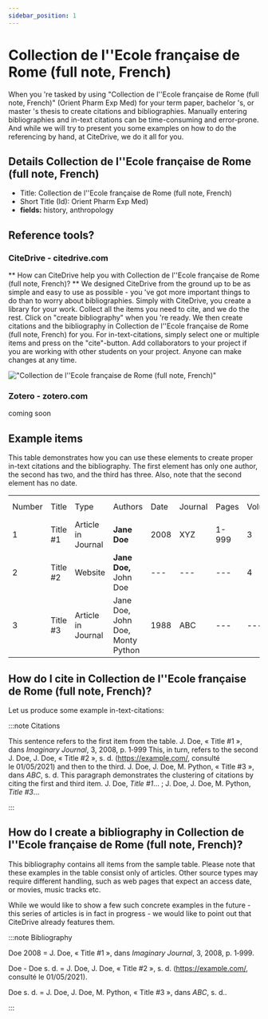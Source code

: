 ```yaml
---
sidebar_position: 1
---
```


# Collection de l''Ecole française de Rome (full note, French)

When you 're tasked by using "Collection de l''Ecole française de Rome (full note, French)" (Orient Pharm Exp Med) for your term paper, bachelor 's, or master 's thesis to create citations and bibliographies.
Manually entering bibliographies and in-text citations can be time-consuming and error-prone. And while we will try to present you some examples on how to do the referencing by hand, at CiteDrive, we do it all for you.

## Details  Collection de l''Ecole française de Rome (full note, French)
* Title: Collection de l''Ecole française de Rome (full note, French)
* Short Title (Id): Orient Pharm Exp Med)
* **fields:** history, anthropology

## Reference tools?
### CiteDrive - citedrive.com
** How can CiteDrive help you with Collection de l''Ecole française de Rome (full note, French)? **
We designed CiteDrive from the ground up to be as simple and easy to use as possible - you 've got more important things to do than to worry about bibliographies. Simply with CiteDrive, you create a library for your work. Collect all the items you need to cite, and we do the rest. Click on "create bibliography" when you 're ready. We then create citations and the bibliography in Collection de l''Ecole française de Rome (full note, French) for you. For in-text-citations, simply select one or multiple items and press on the "cite"-button. Add collaborators to your project if you are working with other students on your project. Anyone can make changes at any time.


!["Collection de l''Ecole française de Rome (full note, French)"](images/collection-de-lecole-francaise-de-rome-full-note-french.svg "Choose Collection de l''Ecole française de Rome (full note, French) in the CiteDrive App")

### Zotero - zotero.com

coming soon

## Example items

This table demonstrates how you can use these elements to create proper in-text citations and the bibliography. The first element has only one author, the second has two, and the third has three. Also, note that the second element has no date.


<table>
  <tr>
   <td>Number
   </td>
   <td>Title
   </td>
   <td>Type
   </td>
   <td>Authors
   </td>
   <td>Date
   </td>
   <td>Journal
   </td>
   <td>Pages
   </td>
   <td>Volume
   </td>
   <td>Issue
   </td>
   <td>Access Date
   </td>
  </tr>
  <tr>
   <td>1
   </td>
   <td>Title #1
   </td>
   <td>Article in Journal
   </td>
   <td><strong>Jane Doe</strong>
   </td>
   <td>2008
   </td>
   <td>XYZ
   </td>
   <td>1-999
   </td>
   <td>3
   </td>
   <td>2
   </td>
   <td>--
   </td>
  </tr>
  <tr>
   <td>
2
   </td>
   <td>Title #2
   </td>
   <td>Website
   </td>
   <td><strong>Jane Doe, </strong>John Doe
   </td>
   <td>---
   </td>
   <td>---
   </td>
   <td>---
   </td>
   <td>4
   </td>
   <td>---
   </td>
   <td>2020-05-01
   </td>
  </tr>
  <tr>
   <td>3
   </td>
   <td>Title #3
   </td>
   <td>Article in Journal
   </td>
   <td>Jane Doe, John Doe, Monty Python
   </td>
   <td>1988
   </td>
   <td>ABC
   </td>
   <td>---
   </td>
   <td>---
   </td>
   <td>16
   </td>
   <td>---
   </td>
  </tr>
</table>



## How do I cite in  Collection de l''Ecole française de Rome (full note, French)?

Let us produce some example in-text-citations:

:::note Citations


This sentence refers to the first item from the table. J. Doe, « Title #1 », dans <i>Imaginary Journal</i>, 3, 2008, p. 1‑999 This, in turn, refers to the second J. Doe, J. Doe, « Title #2 », s. d. (https://example.com/, consulté le 01/05/2021)
and then to the third.  J. Doe, J. Doe, M. Python, « Title #3 », dans <i>ABC</i>, s. d.
This paragraph demonstrates the clustering of citations by citing the first and third item. J. Doe, <i>Title #1</i>… ; J. Doe, J. Doe, M. Python, <i>Title #3</i>…

:::

## How do I create a bibliography in Collection de l''Ecole française de Rome (full note, French)?

This bibliography contains all items from the sample table. Please note that these examples in the table consist only of articles. Other source types may require different handling, such as web pages that expect an access date, or movies, music tracks etc.

While we would like to show a few such concrete examples in the future - this series of articles is in fact in progress - we would like to point out that CiteDrive already features them.

:::note Bibliography

Doe 2008 = J. Doe, « Title #1 », dans <i>Imaginary Journal</i>, 3, 2008, p. 1‑999.

Doe - Doe s. d. = J. Doe, J. Doe, « Title #2 », s. d. (https://example.com/, consulté le 01/05/2021).

Doe s. d. = J. Doe, J. Doe, M. Python, « Title #3 », dans <i>ABC</i>, s. d..



:::


        